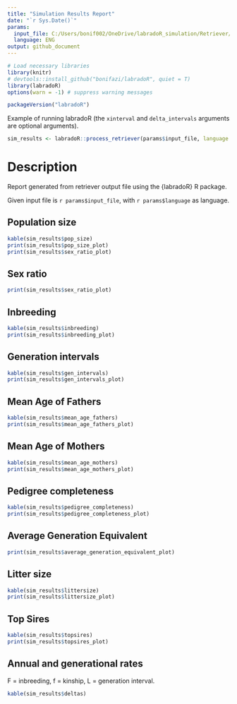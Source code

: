 ```yaml
---
title: "Simulation Results Report"
date: "`r Sys.Date()`"
params:
  input_file: C:/Users/bonif002/OneDrive/labradoR_simulation/Retriever/www/upload/sheep_ped.out
  language: ENG
output: github_document
---
```


```r
# Load necessary libraries
library(knitr)
# devtools::install_github("bonifazi/labradoR", quiet = T)
library(labradoR)
options(warn = -1) # suppress warning messages
```

```r
packageVersion("labradoR")
```

Example of running labradoR (the `xinterval` and `delta_intervals` arguments are optional arguments).

```r
sim_results <- labradoR::process_retriever(params$input_file, language = params$language, xinterval = c(2006, 2020), delta_intervals = c(2006, 2008, 2010, 2014, 2020))
```

# Description

Report generated from retriever output file using the {labradoR} R package.

Given input file is `r params$input_file`, with `r params$language` as language.

## Population size

```r
kable(sim_results$pop_size)
print(sim_results$pop_size_plot)
print(sim_results$sex_ratio_plot)
```

## Sex ratio

```r
print(sim_results$sex_ratio_plot)
```

## Inbreeding

```r
kable(sim_results$inbreeding)
print(sim_results$inbreeding_plot)
```

## Generation intervals

```r
kable(sim_results$gen_intervals)
print(sim_results$gen_intervals_plot)
```

## Mean Age of Fathers

```r
kable(sim_results$mean_age_fathers)
print(sim_results$mean_age_fathers_plot)
```

## Mean Age of Mothers

```r
kable(sim_results$mean_age_mothers)
print(sim_results$mean_age_mothers_plot)
```

## Pedigree completeness

```r
kable(sim_results$pedigree_completeness)
print(sim_results$pedigree_completeness_plot)
```

## Average Generation Equivalent

```r
print(sim_results$average_generation_equivalent_plot)
```

## Litter size

```r
kable(sim_results$littersize)
print(sim_results$littersize_plot)
```

## Top Sires

```r
kable(sim_results$topsires)
print(sim_results$topsires_plot)
```

## Annual and generational rates

F = inbreeding, f = kinship, L = generation interval.

```r
kable(sim_results$deltas)
```
